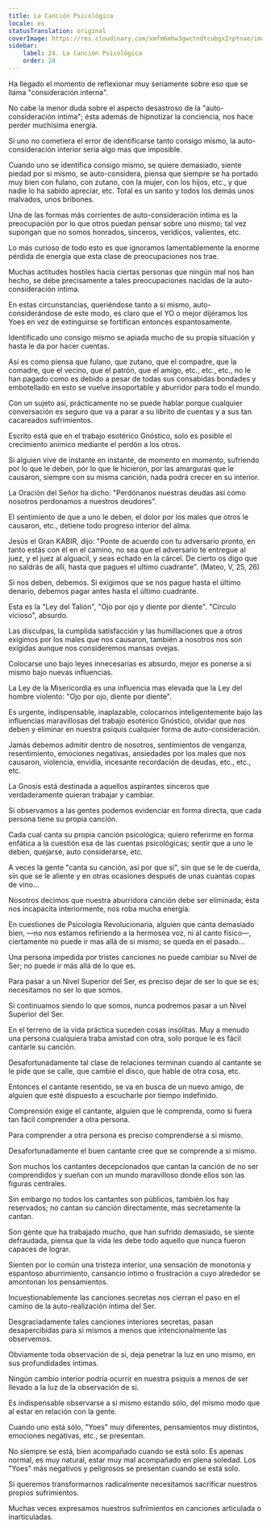 ```yaml
---
title: La Canción Psicológica
locale: es
statusTranslation: original
coverImage: https://res.cloudinary.com/xmfm6mhw3gwctndtcubgx2rptnae/image/upload/v1740468922/small_cover_tratado_de_psicologia_revolucionaria_a4c0dca4e0.webp
sidebar:
    label: 24. La Canción Psicológica
    order: 24
---
```

Ha llegado el momento de reflexionar muy seriamente sobre eso que se llama "consideración interna".

No cabe la menor duda sobre el aspecto desastroso de la "auto-consideración íntima"; ésta además de hipnotizar la conciencia, nos hace perder muchísima energía.

Si uno no cometiera el error de identificarse tanto consigo mismo, la auto-consideración interior seria algo mas que imposible.

Cuando uno se identifica consigo mismo, se quiere demasiado, siente piedad por si mismo, se auto-considera, piensa que siempre se ha portado muy bien con fulano, con zutano, con la mujer, con los hijos, etc., y que nadie lo ha sabido apreciar, etc. Total es un santo y todos los demás unos malvados, unos bribones.

Una de las formas más corrientes de auto-consideración intima es la preocupación por lo que otros puedan pensar sobre uno mismo; tal vez supongan que no somos honrados, sinceros, verídicos, valientes, etc.

Lo más curioso de todo esto es que ignoramos lamentablemente la enorme pérdida de energía que esta clase de preocupaciones nos trae.

Muchas actitudes hostiles hacia ciertas personas que ningún mal nos han hecho, se debe precisamente a tales preocupaciones nacidas de la auto-consideración intima.

En estas circunstancias, queriéndose tanto a si mismo, auto-considerándose de este modo, es claro que el YO o mejor dijéramos los Yoes en vez de extinguirse se fortifican entonces espantosamente.

Identificado uno consigo mismo se apiada mucho de su propia situación y hasta le da por hacer cuentas.

Así es como piensa que fulano, que zutano, que el compadre, que la comadre, que el vecino, que el patrón, que el amigo, etc., etc., etc., no le han pagado como es debido a pesar de todas sus consabidas bondades y embotellado en esto se vuelve insoportable y aburridor para todo el mundo.

Con un sujeto así, prácticamente no se puede hablar porque cualquier conversación es seguro que va a parar a su librito de cuentas y a sus tan cacareados sufrimientos.

Escrito está que en el trabajo esotérico Gnóstico, solo es posible el crecimiento anímico mediante el perdón a los otros.

Si alguien vive de instante en instante, de momento en momento, sufriendo por lo que le deben, por lo que le hicieron, por las amarguras que le causaron, siempre con su misma canción, nada podrá crecer en su interior.

La Oración del Señor ha dicho: "Perdónanos nuestras deudas así como nosotros perdonamos a nuestros deudores".

El sentimiento de que a uno le deben, el dolor por los males que otros le causaron, etc., detiene todo progreso interior del alma.

Jesús el Gran KABIR, dijo: "Ponte de acuerdo con tu adversario pronto, en tanto estás con él en el camino, no sea que el adversario te entregue al juez, y el juez al alguacil, y seas echado en la cárcel. De cierto os digo que no saldrás de allí, hasta que pagues el ultimo cuadrante". (Mateo, V, 25, 26)

Si nos deben, debemos. Si exigimos que se nos pague hasta el último denario, debemos pagar antes hasta el último cuadrante.

Esta es la "Ley del Talión", "Ojo por ojo y diente por diente". "Círculo vicioso", absurdo.

Las disculpas, la cumplida satisfacción y las humillaciones que a otros exigimos por los males que nos causaron, también a nosotros nos son exigidas aunque nos consideremos mansas ovejas.

Colocarse uno bajo leyes innecesarias es absurdo, mejor es ponerse a si mismo bajo nuevas influencias.

La Ley de la Misericordia es una influencia mas elevada que la Ley del hombre violento: "Ojo por ojo, diente por diente".

Es urgente, indispensable, inaplazable, colocarnos inteligentemente bajo las influencias maravillosas del trabajo esotérico Gnóstico, olvidar que nos deben y eliminar en nuestra psiquis cualquier forma de auto-consideración.

Jamás debemos admitir dentro de nosotros, sentimientos de venganza, resentimiento, emociones negativas, ansiedades por los males que nos causaron, violencia, envidia, incesante recordación de deudas, etc., etc., etc.

La Gnosis está destinada a aquellos aspirantes sinceros que verdaderamente quieran trabajar y cambiar.

Si observamos a las gentes podemos evidenciar en forma directa, que cada persona tiene su propia canción.

Cada cual canta su propia canción psicológica; quiero referirme en forma enfática a la cuestión esa de las cuentas psicológicas; sentir que a uno le deben, quejarse, auto considerarse, etc.

A veces la gente "canta su canción, así por que si", sin que se le de cuerda, sin que se le aliente y en otras ocasiones después de unas cuantas copas de vino...

Nosotros decimos que nuestra aburridora canción debe ser eliminada; ésta nos incapacita interiormente, nos roba mucha energía.

En cuestiones de Psicología Revolucionaria, alguien que canta demasiado bien, —no nos estamos refiriendo a la hermosea voz, ni al canto físico—, ciertamente no puede ir mas allá de si mismo; se queda en el pasado...

Una persona impedida por tristes canciones no puede cambiar su Nivel de Ser; no puede ir más allá de lo que es.

Para pasar a un Nivel Superior del Ser, es preciso dejar de ser lo que se es; necesitamos no ser lo que somos.

Si continuamos siendo lo que somos, nunca podremos pasar a un Nivel Superior del Ser.

En el terreno de la vida práctica suceden cosas insólitas. Muy a menudo una persona cualquiera traba amistad con otra, solo porque le es fácil cantarle su canción.

Desafortunadamente tal clase de relaciones terminan cuando al cantante se le pide que se calle, que cambie el disco, que hable de otra cosa, etc.

Entonces el cantante resentido, se va en busca de un nuevo amigo, de alguien que esté dispuesto a escucharle por tiempo indefinido.

Comprensión exige el cantante, alguien que le comprenda, como si fuera tan fácil comprender a otra persona.

Para comprender a otra persona es preciso comprenderse a si mismo.

Desafortunadamente el buen cantante cree que se comprende a si mismo.

Son muchos los cantantes decepcionados que cantan la canción de no ser comprendidos y sueñan con un mundo maravilloso donde ellos son las figuras centrales.

Sin embargo no todos los cantantes son públicos, también los hay reservados; no cantan su canción directamente, más secretamente la cantan.

Son gente que ha trabajado mucho, que han sufrido demasiado, se siente defraudada, piensa que la vida les debe todo aquello que nunca fueron capaces de lograr.

Sienten por lo común una tristeza interior, una sensación de monotonía y espantoso aburrimiento, cansancio íntimo o frustración a cuyo alrededor se amontonan los pensamientos.

Incuestionablemente las canciones secretas nos cierran el paso en el camino de la auto-realización íntima del Ser.

Desgraciadamente tales canciones interiores secretas, pasan desapercibidas para si mismos a menos que intencionalmente las observemos.

Obviamente toda observación de si, deja penetrar la luz en uno mismo, en sus profundidades íntimas.

Ningún cambio interior podría ocurrir en nuestra psiquis a menos de ser llevado a la luz de la observación de si.

Es indispensable observarse a si mismo estando sólo, del mismo modo que al estar en relación con la gente.

Cuando uno está sólo, "Yoes" muy diferentes, pensamientos muy distintos, emociones negativas, etc., se presentan.

No siempre se está, bien acompañado cuando se está solo. Es apenas normal, es muy natural, estar muy mal acompañado en plena soledad. Los "Yoes" más negativos y peligrosos se presentan cuando se está solo.

Si queremos transformarnos radicalmente necesitamos sacrificar nuestros propios sufrimientos.

Muchas veces expresamos nuestros sufrimientos en canciones articulada o inarticuladas.
